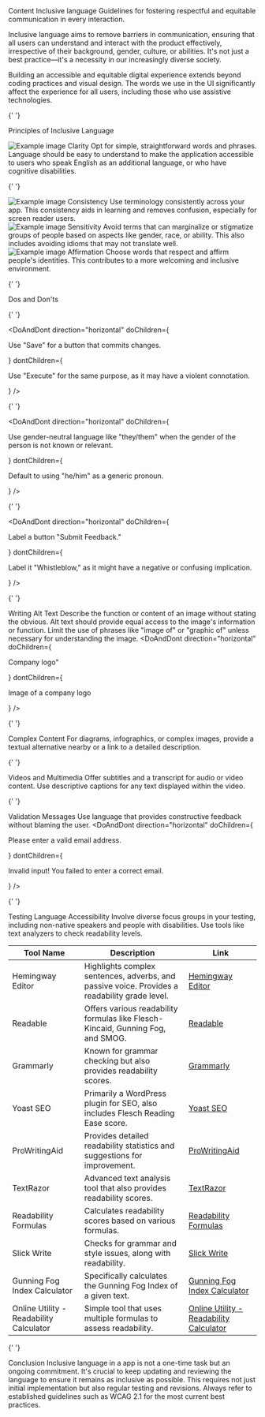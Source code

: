 
<Meta title="Content/Inclusive" />

<Unstyled>
  <Subheading>Content</Subheading>
  <Heading type="article" level="1">Inclusive language</Heading>
  <Lead>Guidelines for fostering respectful and equitable communication in every interaction.</Lead>

Inclusive language aims to remove barriers in communication, ensuring that all users can understand and interact with the product effectively, irrespective of their background, gender, culture, or abilities. It's not just a best practice—it's a necessity in our increasingly diverse society.

Building an accessible and equitable digital experience extends beyond coding practices and visual design. The words we use in the UI significantly affect the experience for all users, including those who use assistive technologies.

{' '}

<Heading type="article" level="2">Principles of Inclusive Language</Heading>

  <div class="grid grid-cols-2 gap-8">
  <div>
    <Image alt="Example image" src="https://placehold.co/500x250"/>
    <Heading type="article" level="3" size="4">Clarity</Heading>
    Opt for simple, straightforward words and phrases. Language should be easy to understand to make the application accessible to users who speak English as an additional language, or who have cognitive disabilities.
  </div>

{' '}

<div>
  <Image alt="Example image" src="https://placehold.co/500x250" />
  <Heading type="article" level="3" size="4">Consistency</Heading>
  Use terminology consistently across your app. This consistency aids in
  learning and removes confusion, especially for screen reader users.
</div>

<div>
  <Image alt="Example image" src="https://placehold.co/500x250" />
  <Heading type="article" level="3" size="4">Sensitivity</Heading>
  Avoid terms that can marginalize or stigmatize groups of people based on
  aspects like gender, race, or ability. This also includes avoiding idioms that
  may not translate well.
</div>

<div>
    <Image alt="Example image" src="https://placehold.co/500x250"/>
  <Heading type="article" level="3" size="4">Affirmation</Heading>
  Choose words that respect and affirm people's identities. This contributes to a more welcoming and inclusive environment.
</div>
  </div>

{' '}

<Heading type="article" level="2">Dos and Don'ts</Heading>

{' '}

<DoAndDont
  direction="horizontal"
  doChildren={<p>Use "Save" for a button that commits changes.</p>}
  dontChildren={
    <p>
      Use "Execute" for the same purpose, as it may have a violent connotation.
    </p>
  }
/>

{' '}

<DoAndDont
  direction="horizontal"
  doChildren={
    <p>
      Use gender-neutral language like "they/them" when the gender of the person
      is not known or relevant.
    </p>
  }
  dontChildren={<p>Default to using "he/him" as a generic pronoun.</p>}
/>

{' '}

<DoAndDont
  direction="horizontal"
  doChildren={<p>Label a button "Submit Feedback."</p>}
  dontChildren={
    <p>
      Label it "Whistleblow," as it might have a negative or confusing
      implication.
    </p>
  }
/>

{' '}

<Heading type="article" level="2">Writing Alt Text</Heading>
Describe the function or content of an image without stating the obvious. Alt text
should provide equal access to the image's information or function. Limit the use
of phrases like "image of" or "graphic of" unless necessary for understanding the
image.
<DoAndDont
  direction="horizontal"
  doChildren={<p>Company logo"</p>}
  dontChildren={<p>Image of a company logo</p>}
/>

{' '}

<Heading type="article" level="2">Complex Content</Heading>
For diagrams, infographics, or complex images, provide a textual alternative nearby
or a link to a detailed description.

{' '}

<Heading type="article" level="3">Videos and Multimedia</Heading>
Offer subtitles and a transcript for audio or video content. Use descriptive captions
for any text displayed within the video.

{' '}

<Heading type="article" level="3">Validation Messages</Heading>
Use language that provides constructive feedback without blaming the user.
<DoAndDont
  direction="horizontal"
  doChildren={<p>Please enter a valid email address.</p>}
  dontChildren={<p>Invalid input! You failed to enter a correct email.</p>}
/>

{' '}

<Heading type="article" level="3">Testing Language Accessibility</Heading>
Involve diverse focus groups in your testing, including non-native speakers and people
with disabilities. Use tools like text analyzers to check readability levels.
<table class="w-full table-auto border-collapse border border-transparent">
  <thead class="stroke-alt border-b-2 text-left">
    <tr class="stroke-alt hover:canvas-hover border-b">
      <th class="py-4">Tool Name</th>
      <th class="py-4">Description</th>
      <th class="py-4">Link</th>
    </tr>
  </thead>
  <tbody>
    <tr class="stroke-alt hover:canvas-hover border-b">
      <td class="py-4 align-top">Hemingway Editor</td>
      <td class="py-4 align-top">
        Highlights complex sentences, adverbs, and passive voice. Provides a
        readability grade level.
      </td>
      <td class="py-4 align-top">
        <a
          class="type-primary hover:type-primary-hover action:type-primary-pressed underline"
          href="http://www.hemingwayapp.com/"
          target="_blank"
        >
          Hemingway Editor
        </a>
      </td>
    </tr>
    <tr class="stroke-alt hover:canvas-hover border-b">
      <td class="py-4 align-top">Readable</td>
      <td class="py-4 align-top">
        Offers various readability formulas like Flesch-Kincaid, Gunning Fog,
        and SMOG.
      </td>
      <td class="py-4 align-top">
        <a
          class="type-primary hover:type-primary-hover action:type-primary-pressed underline"
          href="https://readable.com/"
          target="_blank"
        >
          Readable
        </a>
      </td>
    </tr>
    <tr class="stroke-alt hover:canvas-hover border-b">
      <td class="py-4 align-top">Grammarly</td>
      <td class="py-4 align-top">
        Known for grammar checking but also provides readability scores.
      </td>
      <td class="py-4 align-top">
        <a
          class="type-primary hover:type-primary-hover action:type-primary-pressed underline"
          href="https://www.grammarly.com/"
          target="_blank"
        >
          Grammarly
        </a>
      </td>
    </tr>
    <tr class="stroke-alt hover:canvas-hover border-b">
      <td class="py-4 align-top">Yoast SEO</td>
      <td class="py-4 align-top">
        Primarily a WordPress plugin for SEO, also includes Flesch Reading Ease
        score.
      </td>
      <td class="py-4 align-top">
        <a
          class="type-primary hover:type-primary-hover action:type-primary-pressed underline"
          href="https://yoast.com/wordpress/plugins/seo/"
          target="_blank"
        >
          Yoast SEO
        </a>
      </td>
    </tr>
    <tr class="stroke-alt hover:canvas-hover border-b">
      <td class="py-4 align-top">ProWritingAid</td>
      <td class="py-4 align-top">
        Provides detailed readability statistics and suggestions for
        improvement.
      </td>
      <td class="py-4 align-top">
        <a
          class="type-primary hover:type-primary-hover action:type-primary-pressed underline"
          href="https://prowritingaid.com/"
          target="_blank"
        >
          ProWritingAid
        </a>
      </td>
    </tr>
    <tr class="stroke-alt hover:canvas-hover border-b">
      <td class="py-4 align-top">TextRazor</td>
      <td class="py-4 align-top">
        Advanced text analysis tool that also provides readability scores.
      </td>
      <td class="py-4 align-top">
        <a
          class="type-primary hover:type-primary-hover action:type-primary-pressed underline"
          href="https://www.textrazor.com/"
          target="_blank"
        >
          TextRazor
        </a>
      </td>
    </tr>
    <tr class="stroke-alt hover:canvas-hover border-b">
      <td class="py-4 align-top">Readability Formulas</td>
      <td class="py-4 align-top">
        Calculates readability scores based on various formulas.
      </td>
      <td class="py-4 align-top">
        <a
          class="type-primary hover:type-primary-hover action:type-primary-pressed underline"
          href="http://www.readabilityformulas.com/"
          target="_blank"
        >
          Readability Formulas
        </a>
      </td>
    </tr>
    <tr class="stroke-alt hover:canvas-hover border-b">
      <td class="py-4 align-top">Slick Write</td>
      <td class="py-4 align-top">
        Checks for grammar and style issues, along with readability.
      </td>
      <td class="py-4 align-top">
        <a
          class="type-primary hover:type-primary-hover action:type-primary-pressed underline"
          href="https://www.slickwrite.com/"
          target="_blank"
        >
          Slick Write
        </a>
      </td>
    </tr>
    <tr class="stroke-alt hover:canvas-hover border-b">
      <td class="py-4 align-top">Gunning Fog Index Calculator</td>
      <td class="py-4 align-top">
        Specifically calculates the Gunning Fog Index of a given text.
      </td>
      <td class="py-4 align-top">
        <a
          class="type-primary hover:type-primary-hover action:type-primary-pressed underline"
          href="https://gunning-fog-index.com/"
          target="_blank"
        >
          Gunning Fog Index Calculator
        </a>
      </td>
    </tr>
    <tr class="stroke-alt hover:canvas-hover border-b">
      <td class="py-4 align-top">Online Utility - Readability Calculator</td>
      <td class="py-4 align-top">
        Simple tool that uses multiple formulas to assess readability.
      </td>
      <td class="py-4 align-top">
        <a
          class="type-primary hover:type-primary-hover action:type-primary-pressed underline"
          href="https://www.online-utility.org/english/readability_test_and_improve.jsp"
          target="_blank"
        >
          Online Utility - Readability Calculator
        </a>
      </td>
    </tr>
  </tbody>
</table>

{' '}

<Heading type="article" level="2">Conclusion</Heading>
Inclusive language in a app is not a one-time task but an ongoing commitment. It's
crucial to keep updating and reviewing the language to ensure it remains as inclusive
as possible. This requires not just initial implementation but also regular testing
and revisions. Always refer to established guidelines such as WCAG 2.1 for the most
current best practices.

</Unstyled>
